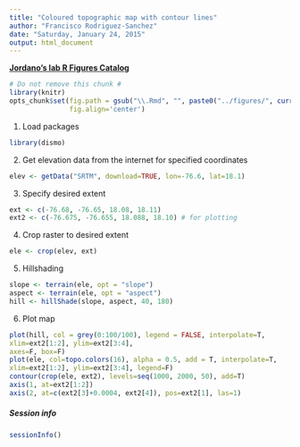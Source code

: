 ```yaml
---
title: "Coloured topographic map with contour lines"
author: "Francisco Rodriguez-Sanchez"
date: "Saturday, January 24, 2015"
output: html_document
---
```


[**Jordano's lab R Figures Catalog**](https://github.com/PJordano-Lab/R-figures)

```r
# Do not remove this chunk #
library(knitr)
opts_chunk$set(fig.path = gsub("\\.Rmd", "", paste0("../figures/", current_input(), "-")),
               fig.align='center')

```



1. Load packages
```r
library(dismo)
```


2. Get elevation data from the internet for specified coordinates
```r
elev <- getData("SRTM", download=TRUE, lon=-76.6, lat=18.1)
```


 
3. Specify desired extent

```r
ext <- c(-76.68, -76.65, 18.08, 18.11)
ext2 <- c(-76.675, -76.655, 18.088, 18.10) # for plotting
```

 
4. Crop raster to desired extent
```r
ele <- crop(elev, ext)
```


 
 
5. Hillshading
```r
slope <- terrain(ele, opt = "slope")
aspect <- terrain(ele, opt = "aspect")
hill <- hillShade(slope, aspect, 40, 180)
```


 
6. Plot map
```r
plot(hill, col = grey(0:100/100), legend = FALSE, interpolate=T,
xlim=ext2[1:2], ylim=ext2[3:4],
axes=F, box=F)
plot(ele, col=topo.colors(16), alpha = 0.5, add = T, interpolate=T,
xlim=ext2[1:2], ylim=ext2[3:4], legend=F)
contour(crop(ele, ext2), levels=seq(1000, 2000, 50), add=T)
axis(1, at=ext2[1:2])
axis(2, at=c(ext2[3]+0.0004, ext2[4]), pos=ext2[1], las=1) 
```



##### Session info

```r
sessionInfo()
```



